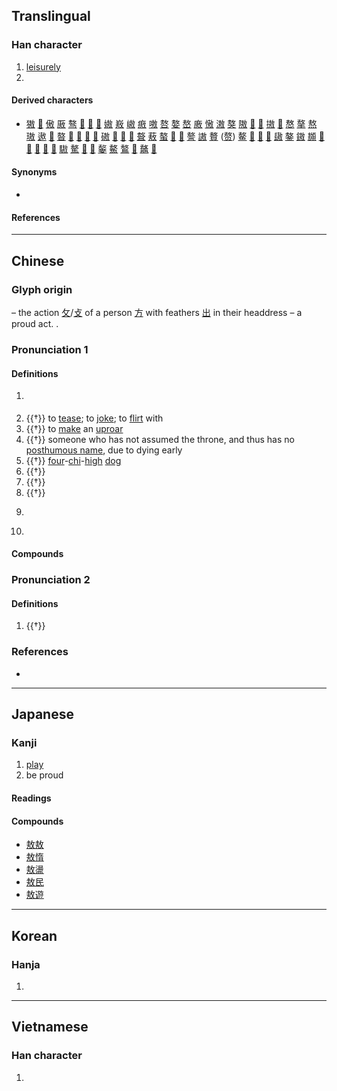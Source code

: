 {{character info/new}}
==Translingual==

===Han character===
{{Han char|rn=66|rad=攴|as=07|sn=11|four=48240|canj=GSOK,QSOK|ids=⿰⿱士方攵}}

# [[leisurely]]
# {{surname|zh}}

====Derived characters====
* [[獓]] [[𫍵]] [[傲]] [[厫]] [[骜]] [[𠞪]] [[𠢕]] [[𪧜]] [[㜜]] [[㟼]] [[㠂]] [[㾲]] [[嗷]] [[嗸]] [[嫯]] [[嶅]] [[廒]] [[慠]] [[滶]] [[獒]] [[隞]] [[𡏼]] [[𢕟]] [[𢳆]] [[𪵧]] [[㥿]] [[摮]] [[熬]] [[璈]] [[遨]] [[𢧴]] [[𣊁]] [[𣘢]] [[𤘒]] [[𪉑]] [[𫆰]] [[磝]] [[𥂢]] [[𥨆]] [[𬑞]] [[聱]] [[蔜]] [[螯]] [[𦪈]] [[𧑃]] [[謷]] [[謸]] [[贅]] ([[赘]]) [[鳌]] [[𨄨]] [[𨅚]] [[𨎞]] [[䦋]] [[鏊]] [[𨫼]] [[䫨]] [[𩕀]] [[𩘮]] [[𩪕]] [[𫗺]] [[𫘀]] [[䮯]] [[驁]] [[𩮯]] [[𩱏]] [[䵅]] [[鰲]] [[鷔]] [[𪍮]] [[鼇]] [[𪙠]]

====Synonyms====
* {{l|mul|奢}}

====References====
{{Han ref|kx=0471.140|dkj=13226|dj=0824.010|hdz=21456.130|uh=6556}}

----

==Chinese==
{{zh-forms|alt=𢾍,𢾕}}

===Glyph origin===
{{Han etym}}
{{Han compound|出|放|ls=ic}} – the action [[攵]]/[[攴]] of a person [[方]] with feathers [[出]] in their headdress – a proud act. {{attention|zh|sounds fishy, please check}}.

===Pronunciation 1===
{{zh-pron
|m=áo
|c=ngou4
|mn=gô/ngô͘
|mc=y
|oc=y
|cat=v,n,pn
}}

====Definitions====
{{zh-hanzi}}

# {{lb|zh|literary}} {{zh-original|遨|to [[ramble]]; to [[play]] about}}
# {{†}} to [[tease]]; to [[joke]]; to [[flirt]] with
# {{†}} to [[make]] an [[uproar]]
# {{†}} someone who has not assumed the throne, and thus has no [[posthumous name]], due to dying early {{defdate|Chu}}
# {{†}} [[four]]-[[chi]]-[[high]] [[dog]]
# {{†}} {{zh-original|廒|[[granary]]}}
# {{†}} {{zh-alt-form|螯|[[pincer]]; [[nipper]]; [[claw]]}}
# {{†}} {{zh-alt-form|熬|to [[cook]] on [[slow]] [[fire]]; to [[boil]]}}
# {{lb|zh|historical}} {{n-g|An ancient place in the northwest of today [[Xingyang]], [[Henan]].}}
# {{surname|zh}}

====Compounds====
{{zh-der|孫叔敖|打敖|敖不可長|敖包|敖得薩|敖敖|敖曹|敖盪|敖遊|桀敖不馴|笑敖|若敖鬼餒|謔浪笑敖|讙敖|敖江}}

===Pronunciation 2===
{{zh-pron
|m=ào
|c=ngou6
|mn=gō/ngō͘
|cat=v,n,pn
}}

====Definitions====
{{zh-hanzi}}

# {{†}} {{zh-alt-form|傲|[[haughty]]; [[arrogant]]; [[conceited]]}}

===References===
* {{R:yue:Hanzi}}

----

==Japanese==

===Kanji===
{{ja-kanji|grade=|rs=攴07}}

# [[play]]
# be proud

====Readings====
{{ja-readings
|on=ごう
|kun=あそぶ, おごる
}}

====Compounds====
* [[敖敖]]
* [[敖惰]]
* [[敖盪]]
* [[敖民]]
* [[敖遊]]

----

==Korean==

===Hanja===
{{ko-hanja|오}}

# {{rfdef|ko|sort=攴07}}

----

==Vietnamese==

===Han character===
{{vi-readings|rs=攴07|reading=ngào}}

# {{rfdef|vi|sort=攴07}}